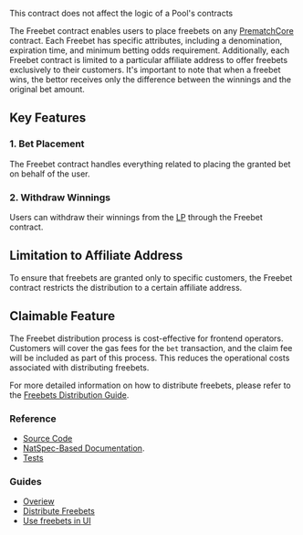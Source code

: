 
<PageHeadline
  title="Freebet"
  subTitle="A tool that enables granting freebets to any user"
/>

<Callout type="info">
  This contract does not affect the logic of a Pool's contracts
</Callout>

The Freebet contract enables users to place freebets on any [PrematchCore](/contracts/prematch-core) contract.
Each Freebet has specific attributes, including a denomination, expiration time, and minimum betting odds requirement.
Additionally, each Freebet contract is limited to a particular affiliate address to offer freebets exclusively to their
customers. It's important to note that when a freebet wins, the bettor receives only the difference between the winnings
and the original bet amount.

## Key Features

### 1. Bet Placement
The Freebet contract handles everything related to placing the granted bet on behalf of the user.

### 2. Withdraw Winnings
Users can withdraw their winnings from the [LP](/contracts/lp) through the Freebet contract.

## Limitation to Affiliate Address
To ensure that freebets are granted only to specific customers, the Freebet contract restricts the distribution to
a certain affiliate address.

## Claimable Feature
The Freebet distribution process is cost-effective for frontend operators. Customers will cover the gas fees for the
`bet` transaction, and the claim fee will be included as part of this process. This reduces the operational
costs associated with distributing freebets.

For more detailed information on how to distribute freebets, please refer to the
[Freebets Distribution Guide](/guides/freebets/distribute-freebets).

### Reference

- [Source Code](https://github.com/Azuro-protocol/Azuro-v2-public/blob/main/contracts/extensions/FreeBet.sol)
- [NatSpec-Based Documentation](https://azuro-protocol.github.io/Azuro-v2-public/#/contracts/extensions/FreeBet.sol:FreeBet).
- [Tests](https://github.com/Azuro-protocol/Azuro-v2-public/blob/main/test/freebet-test.js)


### Guides

- [Overiew](/guides/freebets/overview)
- [Distribute Freebets](/guides/freebets/distribute-freebets)
- [Use freebets in UI](/guides/freebets/use-freebets)
